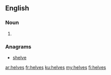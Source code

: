 ==English==

===Noun===
{{head|en}}

# {{plural of|helve}}

===Anagrams===
* [[shelve#English|shelve]]

[[ar:helves]]
[[fr:helves]]
[[ku:helves]]
[[my:helves]]
[[fi:helves]]